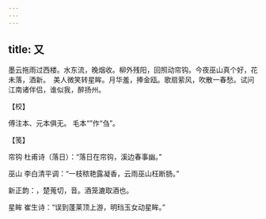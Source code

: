 ```yaml
---
---
---
```

title: 又
---







墨云拖雨过西楼。水东流，晚烟收。柳外残阳，回照动帘钩。今夜巫山真个好，花未落，酒新。　美人微笑转星眸。月华羞，捧金瓯。歌扇萦风，吹散一春愁。试问江南诸伴侣，谁似我，醉扬州。





【校】


傅注本、元本俱无。 毛本“”作“刍”。





【笺】


帘钩 杜甫诗（落日）：“落日在帘钩，溪边春事幽。”

巫山 李白清平调：“一枝秾艳露凝香，云雨巫山枉断肠。”

新正韵：，楚蒐切，音。酒笼漉取酒也。

星眸 崔生诗：“误到蓬莱顶上游，明珰玉女动星眸。”
